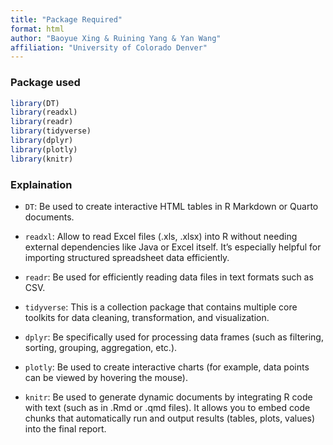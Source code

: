 ```yaml
---
title: "Package Required"
format: html
author: "Baoyue Xing & Ruining Yang & Yan Wang"
affiliation: "University of Colorado Denver"
---
```

::: {.panel-tabset}
### Package used
```r
library(DT)
library(readxl)
library(readr)
library(tidyverse)
library(dplyr)
library(plotly)
library(knitr)
```

### Explaination
- `DT`: Be used to create interactive HTML tables in R Markdown or Quarto documents. 

- `readxl`: Allow to read Excel files (.xls, .xlsx) into R without needing external dependencies like Java or Excel itself. It's especially helpful for importing structured spreadsheet data efficiently.

- `readr`: Be used for efficiently reading data files in text formats such as CSV.

- `tidyverse`: This is a collection package that contains multiple core toolkits for data cleaning, transformation, and visualization.

- `dplyr`: Be specifically used for processing data frames (such as filtering, sorting, grouping, aggregation, etc.).

- `plotly`: Be used to create interactive charts (for example, data points can be viewed by hovering the mouse).

- `knitr`: Be used to generate dynamic documents by integrating R code with text (such as in .Rmd or .qmd files). It allows you to embed code chunks that automatically run and output results (tables, plots, values) into the final report.

:::